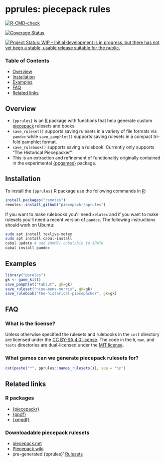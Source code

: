 # pprules: **p**iece**p**ack **rules**

[![R-CMD-check](https://github.com/piecepackr/pprules/workflows/R-CMD-check/badge.svg)](https://github.com/piecepackr/pprules/actions)

[![Coverage Status](https://codecov.io/github/piecepackr/pprules/branch/master/graph/badge.svg)](https://app.codecov.io/github/piecepackr/pprules?branch=master)

[![Project Status: WIP -- Initial development is in progress, but there has not yet been a stable, usable release suitable for the public.](http://www.repostatus.org/badges/latest/wip.svg)](http://www.repostatus.org/#wip)

### Table of Contents

* [Overview](#overview)
* [Installation](#installation)
* [Examples](#examples)
* [FAQ](#faq)
* [Related links](#links)

## <a name="overview">Overview</a>

* `{pprules}` is an [R](https://www.r-project.org/) package with functions
that help generate custom [piecepack](http://www.ludism.org/ppwiki/HomePage) rulesets and books.
* `save_ruleset()` supports saving rulesets in a variety of file formats via `pandoc`
  while `save_pamphlet()` supports saving rulesets in a compact tri-fold pamphlet format.
* `save_rulebook()` supports saving a rulebook.  Currently only supports "The Historical Piecepacker".
* This is an extraction and refinement of functionality originally contained in the experimental [{ppgames}](https://www.github.com/piecepackr/ppgames) package.

## <a name="installation">Installation</a>

To install the `{pprules}` R package use the following commands in
[R](https://www.r-project.org/):

``` .r
install.packages("remotes")
remotes::install_github("piecepackr/pprules")
```

If you want to make rulebooks you\'ll need `xelatex` and if you want to
make rulesets you\'ll need a recent version of `pandoc`. The following
instructions should work on Ubuntu:

``` .bash
sudo apt install texlive-xetex
sudo apt install cabal-install
cabal update # add $HOME/.cabal/bin to $PATH
cabal install pandoc
```

## <a name="examples">Examples</a>

```r
library("pprules")
gk <- game_kit()
save_pamphlet("tablut", gk=gk)
save_ruleset("nine-mens-morris", gk=gk)
save_rulebook("the-historical-piecepacker", gk=gk)
```

## <a name="faq">FAQ</a>

### What is the license?

Unless otherwise specified the rulesets and rulebooks in the
`inst` directory are licensed under the [CC BY-SA 4.0
license](https://creativecommons.org/licenses/by-sa/4.0/). The code in
the `R`, `man`, and `tests` directories are dual-licensed under
the [MIT license](https://opensource.org/licenses/MIT).

### What games can we generate piecepack rulesets for?

```r
cat(paste("*", pprules::names_rulesets()), sep = "\n")
```

## <a name="links">Related links</a>

### R packages

* [{piecepackr}](https://github.com/piecepackr/piecepackr)
* [{ppdf}](https://github.com/piecepackr/ppdf)
* [{xmpdf}](https://github.com/trevorld/xmpdf)

### Downloadable piecepack rulesets

* [piecepack.net](https://piecepack.net/games)
* [Piecepack wiki](https://ludism.org/ppwiki/Games)
* pre-generated {pprules}' [Rulesets](https://trevorldavis.com/piecepackr/pages/rulesets.html)
